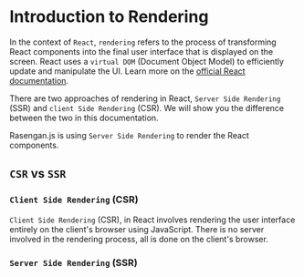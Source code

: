 # Introduction to Rendering

In the context of `React`, `rendering` refers to the process of transforming React components into the final user interface that is displayed on the screen. 
React uses a `virtual DOM` (Document Object Model) to efficiently update and manipulate the UI. Learn more on the [official React documentation](https://react.dev/learn/render-and-commit).

There are two approaches of rendering in React, `Server Side Rendering` (SSR) and `client Side Rendering` (CSR). We will show you the difference between the two in this documentation.

Rasengan.js is using `Server Side Rendering` to render the React components. 

## `CSR` vs `SSR`

### `Client Side Rendering` (CSR)

`Client Side Rendering` (CSR), in React involves rendering the user interface entirely on the client's browser using JavaScript. There is no server involved in the rendering process, all is done on the client's browser.

### `Server Side Rendering` (SSR)

